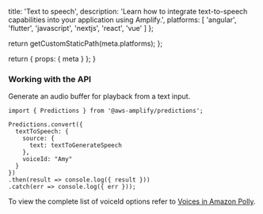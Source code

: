 
  title: 'Text to speech',
  description: 'Learn how to integrate text-to-speech capabilities into your application using Amplify.',
  platforms: [
    'angular',
    'flutter',
    'javascript',
    'nextjs',
    'react',
    'vue'
  ]
};

  return getCustomStaticPath(meta.platforms);
};

  return {
    props: {
      meta
    }
  };
}


### Working with the API

Generate an audio buffer for playback from a text input.

```
import { Predictions } from '@aws-amplify/predictions';

Predictions.convert({
  textToSpeech: {
    source: {
      text: textToGenerateSpeech
    },
    voiceId: "Amy" 
  }
})
.then(result => console.log({ result }))
.catch(err => console.log({ err }));

```

To view the complete list of voiceId options refer to [Voices in Amazon Polly](https://docs.aws.amazon.com/polly/latest/dg/voicelist.html).



